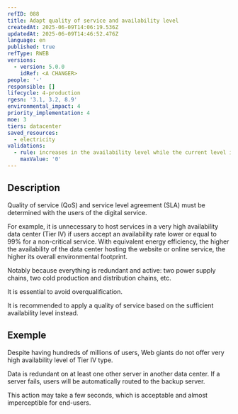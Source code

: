 ```yaml
---
refID: 088
title: Adapt quality of service and availability level
createdAt: 2025-06-09T14:06:19.536Z
updatedAt: 2025-06-09T14:46:52.476Z
language: en
published: true
refType: RWEB
versions:
  - version: 5.0.0
    idRef: <A CHANGER>
people: '-'
responsible: []
lifecycle: 4-production
rgesn: '3.1, 3.2, 8.9'
environmental_impact: 4
priority_implementation: 4
moe: 3
tiers: datacenter
saved_resources:
  - electricity
validations:
  - rule: increases in the availability level while the current level is sufficient
    maxValue: '0'
---
```


## Description

Quality of service (QoS) and service level agreement (SLA) must be determined with the users of the digital service.

For example, it is unnecessary to host services in a very high availability data center (Tier IV) if users accept an availability rate lower or equal to 99% for a non-critical service. With equivalent energy efficiency, the higher the availability of the data center hosting the website or online service, the higher its overall environmental footprint.

Notably because everything is redundant and active: two power supply chains, two cold production and distribution chains, etc.

It is essential to avoid overqualification.

It is recommended to apply a quality of service based on the sufficient availability level instead.

## Exemple

Despite having hundreds of millions of users, Web giants do not offer very high availability level of Tier IV type.

Data is redundant on at least one other server in another data center. If a server fails, users will be automatically routed to the backup server.

This action may take a few seconds, which is acceptable and almost imperceptible for end-users.
